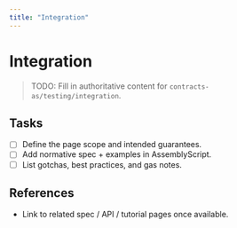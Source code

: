 ```yaml
---
title: "Integration"
---
```


# Integration

> TODO: Fill in authoritative content for `contracts-as/testing/integration`.

## Tasks
- [ ] Define the page scope and intended guarantees.
- [ ] Add normative spec + examples in AssemblyScript.
- [ ] List gotchas, best practices, and gas notes.

## References
- Link to related spec / API / tutorial pages once available.
